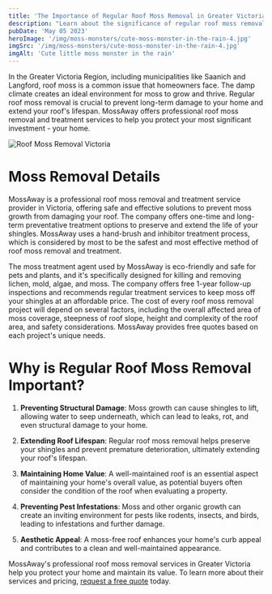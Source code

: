 ```yaml
---
title: 'The Importance of Regular Roof Moss Removal in Greater Victoria'
description: "Learn about the significance of regular roof moss removal in Greater Victoria, BC, and how MossAway's professional services can protect your home and extend your roof's lifespan."
pubDate: 'May 05 2023'
heroImage: '/img/moss-monsters/cute-moss-monster-in-the-rain-4.jpg'
imgSrc: '/img/moss-monsters/cute-moss-monster-in-the-rain-4.jpg'
imgAlt: 'Cute little moss monster in the rain'
---
```


In the Greater Victoria Region, including municipalities like Saanich and Langford, roof moss is a common issue that homeowners face. The damp climate creates an ideal environment for moss to grow and thrive. Regular roof moss removal is crucial to prevent long-term damage to your home and extend your roof's lifespan. MossAway offers professional roof moss removal and treatment services to help you protect your most significant investment - your home.

![Roof Moss Removal Victoria](/images/roof-moss-removal-victoria.jpg)

# Moss Removal Details

MossAway is a professional roof moss removal and treatment service provider in Victoria, offering safe and effective solutions to prevent moss growth from damaging your roof. The company offers one-time and long-term preventative treatment options to preserve and extend the life of your shingles. MossAway uses a hand-brush and inhibitor treatment process, which is considered by most to be the safest and most effective method of roof moss removal and treatment.

The moss treatment agent used by MossAway is eco-friendly and safe for pets and plants, and it's specifically designed for killing and removing lichen, mold, algae, and moss. The company offers free 1-year follow-up inspections and recommends regular treatment services to keep moss off your shingles at an affordable price. The cost of every roof moss removal project will depend on several factors, including the overall affected area of moss coverage, steepness of roof slope, height and complexity of the roof area, and safety considerations. MossAway provides free quotes based on each project's unique needs.

# Why is Regular Roof Moss Removal Important?

1. **Preventing Structural Damage**: Moss growth can cause shingles to lift, allowing water to seep underneath, which can lead to leaks, rot, and even structural damage to your home.

2. **Extending Roof Lifespan**: Regular roof moss removal helps preserve your shingles and prevent premature deterioration, ultimately extending your roof's lifespan.

3. **Maintaining Home Value**: A well-maintained roof is an essential aspect of maintaining your home's overall value, as potential buyers often consider the condition of the roof when evaluating a property.

4. **Preventing Pest Infestations**: Moss and other organic growth can create an inviting environment for pests like rodents, insects, and birds, leading to infestations and further damage.

5. **Aesthetic Appeal**: A moss-free roof enhances your home's curb appeal and contributes to a clean and well-maintained appearance.

MossAway's professional roof moss removal services in Greater Victoria help you protect your home and maintain its value. To learn more about their services and pricing, [request a free quote](/contact) today.
